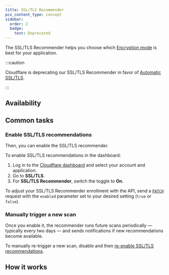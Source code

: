 ```yaml
---
title: SSL/TLS Recommender
pcx_content_type: concept
sidebar:
  order: 2
  badge:
    text: Deprecated
---
```



The SSL/TLS Recommender helps you choose which [Encryption mode](/ssl/origin-configuration/ssl-modes/) is best for your application.

:::caution

Cloudflare is deprecating our SSL/TLS Recommender in favor of [Automatic SSL/TLS](/ssl/origin-configuration/ssl-modes/#automatic-ssltls-default).

:::

## Availability

<FeatureTable id="ssl.ssl_tls_recommender" />

## Common tasks

### Enable SSL/TLS recommendations

<Render file="ssl-recommender-prereqs" />

Then, you can enable the SSL/TLS recommender.

<Tabs syncKey="dashPlusAPI"> <TabItem label="Dashboard">

To enable SSL/TLS recommendations in the dashboard:

1. Log in to the [Cloudflare dashboard](https://dash.cloudflare.com) and select your account and application.
2. Go to **SSL/TLS**.
3. For **SSL/TLS Recommender**, switch the toggle to **On**.

</TabItem> <TabItem label="API">

To adjust your SSL/TLS Recommender enrollment with the API, send a [`PATCH`](/api/resources/ssl/subresources/recommendations/methods/get/) request with the `enabled` parameter set to your desired setting (`true` or `false`).

</TabItem> </Tabs>

### Manually trigger a new scan

Once you enable it, the recommender runs future scans periodically — typically every two days — and sends notifications if new recommendations become available.

To manually re-trigger a new scan, disable and then [re-enable SSL/TLS recommendations](#enable-ssltls-recommendations).

## How it works

<Render file="ssl-recommender-post-setup" />
